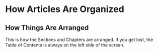 # How Articles Are Organized {-}

## How Things Are Arranged {-}
This is how the Sections and Chapters are arranged. If you get lost, the Table of Contents is always on the left side of the screen.  

